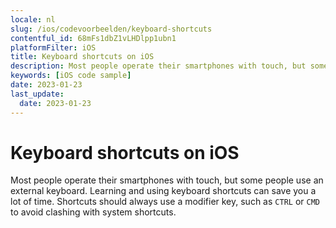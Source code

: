 ```yaml
---
locale: nl
slug: /ios/codevoorbeelden/keyboard-shortcuts
contentful_id: 68mFs1dbZ1vLHDlpp1ubn1
platformFilter: iOS
title: Keyboard shortcuts on iOS
description: Most people operate their smartphones with touch, but some people use an external keyboard.
keywords: [iOS code sample]
date: 2023-01-23
last_update:
  date: 2023-01-23
---
```


# Keyboard shortcuts on iOS

Most people operate their smartphones with touch, but some people use an external keyboard. Learning and using keyboard shortcuts can save you a lot of time. Shortcuts should always use a modifier key, such as `CTRL` or `CMD` to avoid clashing with system shortcuts.

<CodeSample id="keyboard-shortcuts" locale="nl" platform="ios"/>

